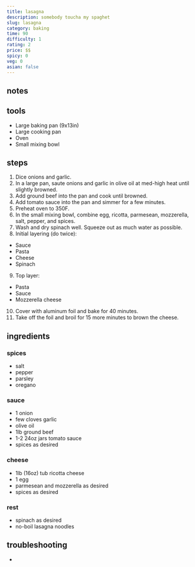 ```yaml
---
title: lasagna
description: somebody toucha my spaghet
slug: lasagna
category: baking
time: 90
difficulty: 1
rating: 2
price: $$
spicy: 0
veg: 0
asian: false
---
```


## notes

## tools

- Large baking pan (9x13in)
- Large cooking pan
- Oven
- Small mixing bowl


## steps

1. Dice onions and garlic.
2. In a large pan, saute onions and garlic in olive oil at med-high heat until slightly browned.
3. Add ground beef into the pan and cook until browned.
4. Add tomato sauce into the pan and simmer for a few minutes.
5. Preheat oven to 350F.
6. In the small mixing bowl, combine egg, ricotta, parmesean, mozzerella, salt, pepper, and spices.
7. Wash and dry spinach well. Squeeze out as much water as possible.
8. Initial layering (do twice):
  - Sauce
  - Pasta
  - Cheese
  - Spinach
9. Top layer:
 - Pasta
 - Sauce
 - Mozzerella cheese
10. Cover with aluminum foil and bake for 40 minutes.
11. Take off the foil and broil for 15 more minutes to brown the cheese.

## ingredients

### spices
 - salt
 - pepper
 - parsley
 - oregano

### sauce
 - 1 onion
 - few cloves garlic
 - olive oil
 - 1lb ground beef
 - 1-2 24oz jars tomato sauce
 - spices as desired

### cheese
 - 1lb (16oz) tub ricotta cheese
 - 1 egg
 - parmesean and mozzerella as desired
 - spices as desired

### rest
 - spinach as desired
 - no-boil lasagna noodles

## troubleshooting
 - 